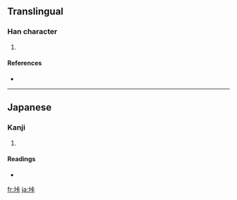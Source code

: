 ==Translingual==

===Han character===
{{Han char|rn=32|rad=土|as=06|sn=9|four=|canj=土卜一卜 (GYMY)}}

# {{defn|Han}}

====References====
* {{Han ref|kx=0228.291|hdz=10438.101|uh=57B0|ud=22448}}

----

==Japanese==

===Kanji===
{{ja-kanji|grade=|rs=土06}}

# {{defn|Japanese}}

====Readings====
* {{ja-readings|on=|kun=[[たお]] (tao)}}

[[fr:垰]]
[[ja:垰]]